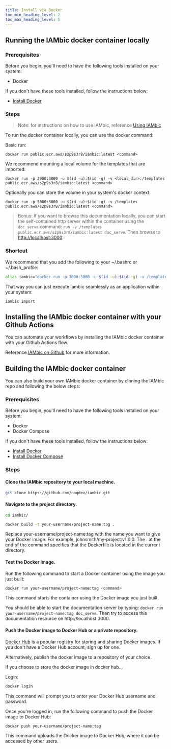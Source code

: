 ```yaml
---
title: Install via Docker
toc_min_heading_level: 2
toc_max_heading_level: 5
---
```


## Running the IAMbic docker container locally

### Prerequisites

Before you begin, you'll need to have the following tools installed on your system:

* Docker

If you don't have these tools installed, follow the instructions below:

* [Install Docker](https://docs.docker.com/get-docker/)

### Steps

> Note: for instructions on how to use IAMbic, reference [Using IAMbic](./Using.mdx)

To run the docker container locally, you can use the docker command:

Basic run:

    docker run public.ecr.aws/s2p9s3r8/iambic:latest <command>

We recommend mounting a local volume for the templates that are imported:

    docker run -p 3000:3000 -u $(id -u):$(id -g) -v <local_dir>:/templates public.ecr.aws/s2p9s3r8/iambic:latest <command>

Optionally you can store the volume in your system's docker context:

    docker run -p 3000:3000 -u $(id -u):$(id -g) -v /templates public.ecr.aws/s2p9s3r8/iambic:latest <command>

> Bonus:
> If you want to browse this documentation locally, you can start the self-contained http server within the container using the `doc_serve` command: `run -v /templates public.ecr.aws/s2p9s3r8/iambic:latest doc_serve`. Then browse to [http://localhost:3000](http://localhost:3000).
>

### Shortcut

We recommend that you add the following to your ~/.bashrc or ~/.bash_profile:

```bash
alias iambic="docker run -p 3000:3000 -u $(id -u):$(id -g) -v /templates public.ecr.aws/s2p9s3r8/iambic:latest"
```

That way you can just execute iambic seamlessly as an application within your system:

    iambic import

## Installing the IAMbic docker container with your Github Actions

You can automate your workflows by installing the IAMbic docker container with your Github Actions flow.

Reference [IAMbic on Github](../Github/Github.mdx) for more information.

## Building the IAMbic docker container

You can also build your own IAMbic docker container by cloning the IAMbic repo and following the below steps:

### Prerequisites
Before you begin, you'll need to have the following tools installed on your system:

* Docker
* Docker Compose

If you don't have these tools installed, follow the instructions below:

* [Install Docker](https://docs.docker.com/get-docker/)
* [Install Docker Compose](https://docs.docker.com/compose/install/)

### Steps

#### Clone the IAMbic repository to your local machine.

```bash
git clone https://github.com/noqdev/iambic.git
```

#### Navigate to the project directory.

```bash
cd iambic/
```

```bash
docker build -t your-username/project-name:tag .
```

Replace your-username/project-name:tag with the name you want to give your Docker image. For example, johnsmith/my-project:v1.0.0. The . at the end of the command specifies that the Dockerfile is located in the current directory.

#### Test the Docker image.

Run the following command to start a Docker container using the image you just built:

```bash
docker run your-username/project-name:tag <command>
```

This command starts the container using the Docker image you just built.

You should be able to start the documentation server by typing: `docker run your-username/project-name:tag doc_serve`. Then try to access this documentation resource on http://localhost:3000.

#### Push the Docker image to Docker Hub or a private repository.

[Docker Hub](https://hub.docker.com/) is a popular registry for storing and sharing Docker images. If you don't have a Docker Hub account, sign up for one.

Alternatively, publish the docker image to a repository of your choice.

If you choose to store the docker image in docker hub...

Login:

```bash
docker login
```

This command will prompt you to enter your Docker Hub username and password.

Once you're logged in, run the following command to push the Docker image to Docker Hub:

```bash
docker push your-username/project-name:tag
```

This command uploads the Docker image to Docker Hub, where it can be accessed by other users.
